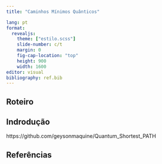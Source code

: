 ```yaml
---
title: "Caminhos Mínimos Quânticos"

lang: pt
format:
  revealjs:
    theme: ["estilo.scss"]
    slide-number: c/t
    margin: 0
    fig-cap-location: "top"
    height: 900
    width: 1600
editor: visual
bibliography: ref.bib
---
```


## Roteiro
## Indrodução
https://github.com/geysonmaquine/Quantum_Shortest_PATH

## Referências

::: {#refs}
:::

